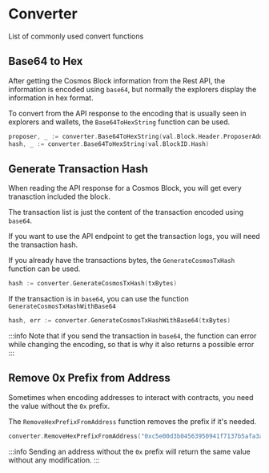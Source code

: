 # Converter

List of commonly used convert functions

## Base64 to Hex

After getting the Cosmos Block information from the Rest API, the information is encoded using `base64`, but normally the explorers display the information in hex format.

To convert from the API response to the encoding that is usually seen in explorers and wallets, the `Base64ToHexString` function can be used.

```go
proposer, _ := converter.Base64ToHexString(val.Block.Header.ProposerAddress)
hash, _ := converter.Base64ToHexString(val.BlockID.Hash)
```

## Generate Transaction Hash

When reading the API response for a Cosmos Block, you will get every tranasction included the block.

The transaction list is just the content of the transaction encoded using `base64`.

If you want to use the API endpoint to get the transaction logs, you will need the transaction hash.

If you already have the transactions bytes, the `GenerateCosmosTxHash` function can be used.

```go
hash := converter.GenerateCosmosTxHash(txBytes)
```

If the transaction is in `base64`, you can use the function `GenerateCosmosTxHashWithBase64`

```go
hash, err := converter.GenerateCosmosTxHashWithBase64(txBytes)
```

:::info
Note that if you send the transaction in `base64`, the function can error while changing the encoding, so that is why it also returns a possible error
:::

## Remove 0x Prefix from Address

Sometimes when encoding addresses to interact with contracts, you need the value without the `0x` prefix.

The `RemoveHexPrefixFromAddress` function removes the prefix if it's needed.

```go
converter.RemoveHexPrefixFromAddress("0xc5e00d3b04563950941f7137b5afa3a534f0d6d6")
```

:::info
Sending an address without the `0x` prefix will return the same value without any modification.
:::
